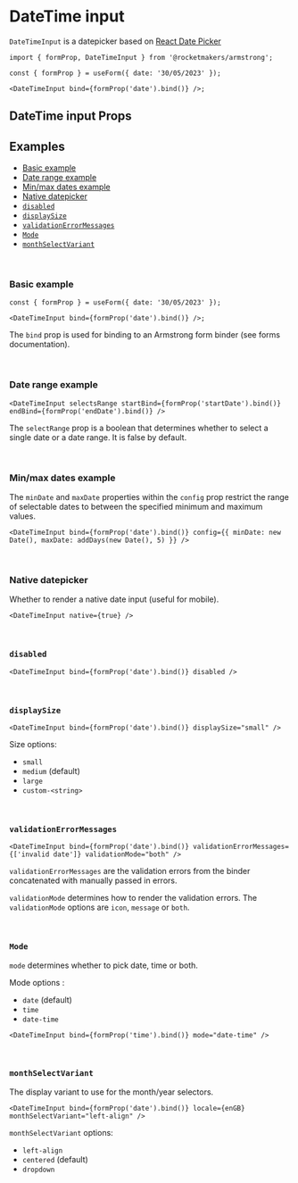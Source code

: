 

<Meta title="Components/DateTime Input" component={DateTimeInput} />

# DateTime input

`DateTimeInput` is a datepicker based on <a href="https://reactdatepicker.com" target="_blank">React Date Picker</a>

<Canvas of={DateTimeInputStories.Default} layout="centered" sourceState="none" />

```tsx
import { formProp, DateTimeInput } from '@rocketmakers/armstrong';

const { formProp } = useForm({ date: '30/05/2023' });

<DateTimeInput bind={formProp('date').bind()} />;
```

## DateTime input Props

<ArgTypes of={DateTimeInput} />

## Examples

- [Basic example](#basic)
- [Date range example](#range)
- [Min/max dates example](#min-max)
- [Native datepicker](#native)
- [`disabled`](#disabled)
- [`displaySize`](#displaySize)
- [`validationErrorMessages`](#validationErrorMessages)
- [`Mode`](#mode)
- [`monthSelectVariant`](#monthSelectVariant)

<br />

### <a name="basic">Basic example</a>

<Canvas of={DateTimeInputStories.Default} layout="centered" sourceState="none" />

```tsx
const { formProp } = useForm({ date: '30/05/2023' });

<DateTimeInput bind={formProp('date').bind()} />;
```

The `bind` prop is used for binding to an Armstrong form binder (see forms documentation).

<br />

### <a name="range">Date range example</a>

<Canvas of={DateTimeInputStories.Range} layout="centered" sourceState="none" />

```tsx
<DateTimeInput selectsRange startBind={formProp('startDate').bind()} endBind={formProp('endDate').bind()} />
```

The `selectRange` prop is a boolean that determines whether to select a single date or a date range. It is false by default.

<br />

### <a name="min-max">Min/max dates example</a>

The `minDate` and `maxDate` properties within the `config` prop restrict the range of selectable dates to between the specified minimum and maximum values.

<Canvas of={DateTimeInputStories.MinMaxDays} layout="centered" sourceState="none" />

```tsx
<DateTimeInput bind={formProp('date').bind()} config={{ minDate: new Date(), maxDate: addDays(new Date(), 5) }} />
```

<br />

### <a name="native">Native datepicker</a>

Whether to render a native date input (useful for mobile).

<Canvas of={DateTimeInputStories.Native} layout="centered" sourceState="none" />

```tsx
<DateTimeInput native={true} />
```

<br />

### <a name="disabled">`disabled`</a>

```tsx
<DateTimeInput bind={formProp('date').bind()} disabled />
```

<br />

### <a name="displaySize">`displaySize`</a>

<Canvas of={DateTimeInputStories.Sizes} layout="centered" sourceState="none" />

```tsx
<DateTimeInput bind={formProp('date').bind()} displaySize="small" />
```

Size options:

- `small`
- `medium` (default)
- `large`
- `custom-<string>`

<br />

### <a name="validationErrorMessages">`validationErrorMessages`</a>

<Canvas of={DateTimeInputStories.ValidationError} layout="centered" sourceState="none" />

```tsx
<DateTimeInput bind={formProp('date').bind()} validationErrorMessages={['invalid date']} validationMode="both" />
```

`validationErrorMessages` are the validation errors from the binder concatenated with manually passed in errors.

`validationMode` determines how to render the validation errors. The `validationMode` options are `icon`, `message` or `both`.

<br />

### <a name="mode">`Mode`</a>

`mode` determines whether to pick date, time or both.

Mode options :

- `date` (default)
- `time`
- `date-time`

<Canvas of={DateTimeInputStories.DateAndTime} layout="centered" sourceState="none" />

```tsx
<DateTimeInput bind={formProp('time').bind()} mode="date-time" />
```

<br />

### <a name="monthSelectVariant">`monthSelectVariant`</a>

The display variant to use for the month/year selectors.

<Canvas of={DateTimeInputStories.LeftAlignVariant} layout="centered" sourceState="none" />

```tsx
<DateTimeInput bind={formProp('date').bind()} locale={enGB} monthSelectVariant="left-align" />
```

`monthSelectVariant` options:

- `left-align`
- `centered` (default)
- `dropdown`
